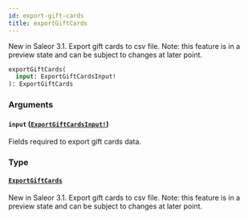 ```yaml
---
id: export-gift-cards
title: exportGiftCards
---
```


New in Saleor 3.1. Export gift cards to csv file. Note: this feature is in a preview state and can be subject to changes at later point.

```graphql
exportGiftCards(
  input: ExportGiftCardsInput!
): ExportGiftCards

```

### Arguments

#### `input` ([`ExportGiftCardsInput!`](../../../developer/api-reference/inputs/export-gift-cards-input))

Fields required to export gift cards data.

### Type

#### [`ExportGiftCards`](../../../developer/api-reference/objects/export-gift-cards)

New in Saleor 3.1. Export gift cards to csv file. Note: this feature is in a preview state and can be subject to changes at later point.

